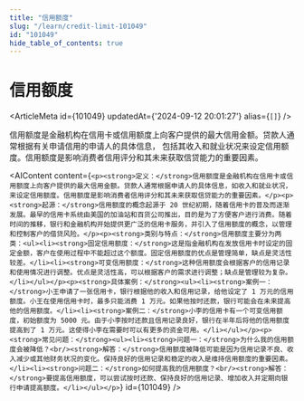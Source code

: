 ```yaml
---
title: "信用额度"
slug: "/learn/credit-limit-101049"
id: "101049"
hide_table_of_contents: true
---
```



# 信用额度

<ArticleMeta id={101049} updatedAt={'2024-09-12 20:01:27'} alias={`[]`} />
<div className='border-solid border-b border-t-0 my-4 border-[var(--ifm-color-gray-300)]' />

信用额度是金融机构在信用卡或信用额度上向客户提供的最大信用金额。贷款人通常根据有关申请信用的申请人的具体信息， 包括其收入和就业状况来设定信用额度。信用额度是影响消费者信用评分和其未来获取信贷能力的重要因素。

<AIContent content={`<p><strong>定义：</strong>信用额度是金融机构在信用卡或信用额度上向客户提供的最大信用金额。贷款人通常根据申请人的具体信息，如收入和就业状况，来设定信用额度。信用额度是影响消费者信用评分和其未来获取信贷能力的重要因素。</p><p><strong>起源：</strong>信用额度的概念起源于 20 世纪初期，随着信用卡的普及而逐渐发展。最早的信用卡系统由美国的加油站和百货公司推出，目的是为了方便客户进行消费。随着时间的推移，银行和金融机构开始提供更广泛的信用卡服务，并引入了信用额度的概念，以管理和控制客户的借贷风险。</p><p><strong>类别与特点：</strong>信用额度主要分为两类：<ul><li><strong>固定信用额度：</strong>这是指金融机构在发放信用卡时设定的固定金额，客户在使用过程中不能超过这个额度。固定信用额度的优点是管理简单，缺点是灵活性较差。</li><li><strong>可变信用额度：</strong>这种信用额度会根据客户的信用记录和使用情况进行调整。优点是灵活性高，可以根据客户的需求进行调整；缺点是管理较为复杂。</li></ul></p><p><strong>具体案例：</strong><ul><li><strong>案例一：</strong>小王申请了一张信用卡，银行根据他的收入和信用记录，给他设定了 1 万元的信用额度。小王在使用信用卡时，最多只能消费 1 万元。如果他按时还款，银行可能会在未来提高他的信用额度。</li><li><strong>案例二：</strong>小李的信用卡有一个可变信用额度，初始额度为 5000 元。由于小李按时还款且信用记录良好，银行在半年后将他的信用额度提高到了 1 万元。这使得小李在需要时可以有更多的资金可用。</li></ul></p><p><strong>常见问题：</strong><ul><li><strong>问题一：</strong>为什么我的信用额度会被降低？<br/><strong>解答：</strong>信用额度被降低可能是因为信用记录不良、收入减少或其他财务状况的变化。保持良好的信用记录和稳定的收入是维持信用额度的重要因素。</li><li><strong>问题二：</strong>如何提高我的信用额度？<br/><strong>解答：</strong>要提高信用额度，可以尝试按时还款、保持良好的信用记录、增加收入并定期向银行申请提高额度。</li></ul></p>`} id={101049} />
